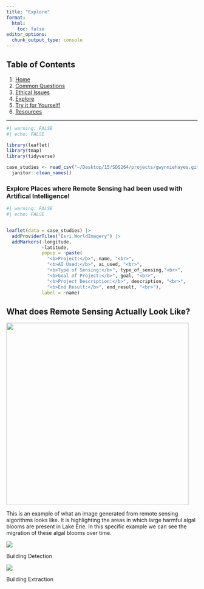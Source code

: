 ```yaml
---
title: "Explore"
format:
  html:
    toc: false
editor_options: 
  chunk_output_type: console
---
```


## Table of Contents

1.  [Home](home.qmd)
2.  [Common Questions](commonqs.qmd)
3.  [Ethical Issues](EthicalIssues.qmd)
4.  [Explore](explore.qmd)
5.  [Try it for Yourself!](remotesensing.qmd)
6.  [Resources](Resources.qmd)

------------------------------------------------------------------------

```r
#| warning: FALSE
#| echo: FALSE

library(leaflet)
library(tmap)
library(tidyverse)

case_studies <- read_csv("~/Desktop/15/SDS264/projects/gwynniehayes.github.io/tabs/CS263Project/CS263Case Studies.csv") |>
  janitor::clean_names()
```

### Explore Places where Remote Sensing had been used with Artifical Intelligence!

```r
#| warning: FALSE
#| echo: FALSE


leaflet(data = case_studies) |>
  addProviderTiles("Esri.WorldImagery") |>
  addMarkers(~longitude, 
             ~latitude, 
             popup = ~paste(
               "<b>Project:</b>", name, "<br>", 
               "<b>AI Used:</b>", ai_used, "<br>",
               "<b>Type of Sensing:</b>", type_of_sensing,"<br>", 
               "<b>Goal of Project:</b>", goal, "<br>",
               "<b>Project Description:</b>", description, "<br>",
               "<b>End Result:</b>", end_result, "<br>"),
             label = ~name)
```

## What does Remote Sensing Actually Look Like?

![](media/lakeeriesensed.jpeg){.rounded-img width="5in"}

This is an example of what an image generated from remote sensing algorithms looks like. It is highlighting the areas in which large harmful algal blooms are present in Lake Erie. In this specific example we can see the migration of these algal blooms over time.

[![](media/building%20detection.png){.rounded-img}](https://www.researchgate.net/figure/Building-detection-results-a-Original-very-high-resolution-VHR-remote-sensing_fig4_327044613?__cf_chl_tk=RRUYyEMZOIERqAZ1yU9XfnOM9wsDEfr6npk_Tqio4dM-1747019869-1.0.1.1-v4y9HLkaZZt.2Hsjtj31KUmwBQt9ZESjhRDrpMXlG7o)

Building Detection

[![](media/buildingextraction.png){.rounded-img}](https://www.mdpi.com/1996-1073/14/23/7982)

Building Extraction
